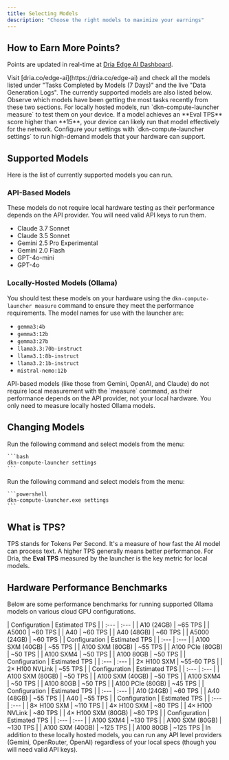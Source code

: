 ```yaml
---
title: Selecting Models
description: "Choose the right models to maximize your earnings"
---
```


## How to Earn More Points?

Points are updated in real-time at [Dria Edge AI Dashboard](https://dria.co/edge-ai).

<Steps>
  <Step title="Check Active Models">
    Visit [dria.co/edge-ai](https://dria.co/edge-ai) and check all the models listed under "Tasks Completed by Models (7 Days)" and the live "Data Generation Logs". The currently supported models are also listed below.
  </Step>
  <Step title="Identify High-Demand Models">
    Observe which models have been getting the most tasks recently from these two sections.
  </Step>
  <Step title="Test Your Hardware">
    For locally hosted models, run `dkn-compute-launcher measure` to test them on your device.
  </Step>
  <Step title="Check Performance">
    If a model achieves an **Eval TPS** score higher than **15**, your device can likely run that model effectively for the network.
  </Step>
  <Step title="Start Running the Model">
    Configure your settings with `dkn-compute-launcher settings` to run high-demand models that your hardware can support.
  </Step>
</Steps>

## Supported Models

Here is the list of currently supported models you can run.

### API-Based Models
These models do not require local hardware testing as their performance depends on the API provider. You will need valid API keys to run them.

- Claude 3.7 Sonnet
- Claude 3.5 Sonnet
- Gemini 2.5 Pro Experimental
- Gemini 2.0 Flash
- GPT-4o-mini
- GPT-4o

### Locally-Hosted Models (Ollama)
You should test these models on your hardware using the `dkn-compute-launcher measure` command to ensure they meet the performance requirements. The model names for use with the launcher are:

- `gemma3:4b`
- `gemma3:12b`
- `gemma3:27b`
- `llama3.3:70b-instruct`
- `llama3.1:8b-instruct`
- `llama3.2:1b-instruct`
- `mistral-nemo:12b`

<Note>
API-based models (like those from Gemini, OpenAI, and Claude) do not require local measurement with the `measure` command, as their performance depends on the API provider, not your local hardware. You only need to measure locally hosted Ollama models.
</Note>

## Changing Models

<Tabs>
  <Tab title="Linux / macOS">
    Run the following command and select models from the menu:
    
    ```bash
    dkn-compute-launcher settings
    ```
  </Tab>
  <Tab title="Windows">
    Run the following command and select models from the menu:
    
    ```powershell
    dkn-compute-launcher.exe settings
    ```
  </Tab>
</Tabs>

## What is TPS?

TPS stands for Tokens Per Second. It's a measure of how fast the AI model can process text. A higher TPS generally means better performance. For Dria, the **Eval TPS** measured by the launcher is the key metric for local models.

## Hardware Performance Benchmarks

Below are some performance benchmarks for running supported Ollama models on various cloud GPU configurations.

<AccordionGroup>
  <Accordion title="Gemma3 4B">
    | Configuration | Estimated TPS |
    | :--- | :--- |
    | A10 (24GB) | ~65 TPS |
    | A5000 | ~60 TPS |
    | A40 | ~60 TPS |
    | A40 (48GB) | ~60 TPS |
    | A5000 (24GB) | ~60 TPS |
  </Accordion>

  <Accordion title="Gemma3 12B">
    | Configuration | Estimated TPS |
    | :--- | :--- |
    | A100 SXM (40GB) | ~55 TPS |
    | A100 SXM (80GB) | ~55 TPS |
    | A100 PCIe (80GB) | ~50 TPS |
    | A100 SXM4 | ~50 TPS |
    | A100 80GB | ~50 TPS |
  </Accordion>

  <Accordion title="Gemma3 27B">
    | Configuration | Estimated TPS |
    | :--- | :--- |
    | 2× H100 SXM | ~55-60 TPS |
    | 2× H100 NVLink | ~55 TPS |
  </Accordion>

  <Accordion title="Llama 3.1 8B Instruct">
    | Configuration | Estimated TPS |
    | :--- | :--- |
    | A100 SXM (80GB) | ~50 TPS |
    | A100 SXM (40GB) | ~50 TPS |
    | A100 SXM4 | ~50 TPS |
    | A100 80GB | ~50 TPS |
    | A100 PCIe (80GB) | ~45 TPS |
  </Accordion>
  
  <Accordion title="Llama 3.2 1B Instruct">
    | Configuration | Estimated TPS |
    | :--- | :--- |
    | A10 (24GB) | ~60 TPS |
    | A40 (48GB) | ~55 TPS |
    | A40 | ~55 TPS |
  </Accordion>

  <Accordion title="Llama 3.3 70B Instruct">
    | Configuration | Estimated TPS |
    | :--- | :--- |
    | 8× H100 SXM | ~110 TPS |
    | 4× H100 SXM | ~80 TPS |
    | 4× H100 NVLink | ~80 TPS |
    | 4× H100 SXM (80GB) | ~80 TPS |
  </Accordion>

  <Accordion title="Mistral Nemo 12B Instruct">
    | Configuration | Estimated TPS |
    | :--- | :--- |
    | A100 SXM4 | ~130 TPS |
    | A100 SXM (80GB) | ~130 TPS |
    | A100 SXM (40GB) | ~125 TPS |
    | A100 80GB | ~125 TPS |
  </Accordion>
</AccordionGroup>

<Note>
  In addition to these locally hosted models, you can run any API level providers (Gemini, OpenRouter, OpenAI) regardless of your local specs (though you will need valid API keys).
</Note> 